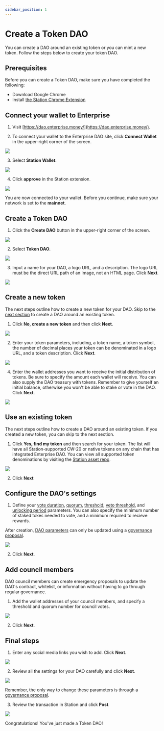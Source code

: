 ```yaml
---
sidebar_position: 1
---
```



# Create a Token DAO

You can create a DAO around an existing token or you can mint a new token. Follow the steps below to create your token DAO. 
## Prerequisites

Before you can create a Token DAO, make sure you have completed the following:

- Download Google Chrome
- Install [the Station Chrome Extension](https://setup.station.money/)

## Connect your wallet to Enterprise

1. Visit [https://dao.enterprise.money/](https://dao.enterprise.money/). 

2. To connect your wallet to the Enterprise DAO site, click **Connect Wallet** in the upper-right corner of the screen. 

<img className="readme-img-md" src="/img/screens/token/setup-1.png" />

3. Select **Station Wallet**. 

<img className="readme-img-md" src="/img/screens/token/setup-2.png" />

4. Click **approve** in the Station extension. 

<img className="readme-img-sm" src="/img/screens/token/setup-3.png" />


You are now connected to your wallet. Before you continue, make sure your network is set to the **mainnet**.

## Create a Token DAO

1. Click the **Create DAO** button in the upper-right corner of the screen. 

<img className="readme-img-md" src="/img/screens/token/setup-4.png" />

2. Select **Token DAO**. 

<img className="readme-img-md" src="/img/screens/token/setup-5.png" />

3. Input a name for your DAO, a logo URL, and a description. The logo URL must be the direct URL path of an image, not an HTML page. Click **Next**.

<img className="readme-img-md" src="/img/screens/token/setup-6.png" />

## Create a new token

The next steps outline how to create a new token for your DAO. Skip to the [next section](#use-an-existing-token) to create a DAO around an existing token. 


1. Click **No, create a new token** and then click **Next**. 

<img className="readme-img-md" src="/img/screens/token/setup-new-1.png" />


2. Enter your token parameters, including, a token name, a token symbol, the number of decimal places your token can be denominated in a logo URL, and a token description. Click **Next**.

<img className="readme-img-md" src="/img/screens/token/setup-new-2.png" />


4. Enter the wallet addresses you want to receive the initial distribution of tokens. Be sure to specify the amount each wallet will receive. You can also supply the DAO treasury with tokens. Remember to give yourself an initial balance, otherwise you won't be able to stake or vote in the DAO. Click **Next**.

<img className="readme-img-md" src="/img/screens/token/setup-new-3.png" />

## Use an existing token

The next steps outline how to create a DAO around an existing token. If you created a new token, you can skip to the next section. 

1. Click **Yes, find my token** and then search for your token. The list will have all Station-supported CW-20 or native tokens on any chain that has integrated Enterprise DAO. You can view all supported token denominations by visiting the [Station asset repo](https://github.com/terra-money/station-assets). 

<img className="readme-img-md" src="/img/screens/token/setup-ex-2.png" />

2. Click **Next**


## Configure the DAO's settings

1. Define your [vote duration](../concepts/config.mdx#vote-duration), [quorum](../concepts/config.mdx#quorum), [threshold](../concepts/config.mdx#threshold), [veto threshold](../concepts/config.mdx#veto-threshold), and [unlocking period](../concepts/config.mdx#unlocking-period) parameters. You can also specify the minimum number of staked tokes needed to vote, and a minimum required to recieve rewards. 

<Admonition type="caution" title="Updating parameters">

After creation, [DAO parameters](../concepts/config.mdx) can only be updated using a [governance proposal](./governance.mdx). 

</Admonition>


<img className="readme-img-md" src="/img/screens/token/setup-7.png" />

2. Click **Next**.

## Add council members

DAO council members can create emergency proposals to update the DAO's contract, whitelist, or information without having to go through regular governance. 

1. Add the wallet addresses of your council members, and specify a threshold and quorum number for council votes. 

<img className="readme-img-md" src="/img/screens/token/setup-8.png" />

2. Click **Next**. 



## Final steps

1. Enter any social media links you wish to add. Click **Next**.

<img className="readme-img-md" src="/img/screens/token/setup-9.png" />

2. Review all the settings for your DAO carefully and click **Next**. 

<img className="readme-img-md" src="/img/screens/token/setup-10.png" />

<Admonition type="caution" title="Review your parameters">

Remember, the only way to change these parameters is through a [governance proposal](./governance.mdx). 

</Admonition>


3. Review the transaction in Station and click **Post**.

<img className="readme-img-md" src="/img/screens/token/setup-11.png" />

Congratulations! You've just made a Token DAO!


